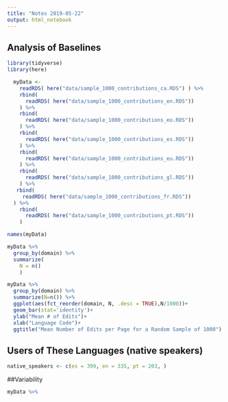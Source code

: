```yaml
---
title: "Notes 2019-05-22"
output: html_notebook
---
```



## Analysis of Baselines

```r
library(tidyverse)
library(here)

  myData <- 
    readRDS( here("data/sample_1000_contributions_ca.RDS") ) %>% 
    rbind(
      readRDS( here("data/sample_1000_contributions_en.RDS"))
    ) %>% 
    rbind(
      readRDS( here("data/sample_1000_contributions_eo.RDS"))
    ) %>% 
    rbind(
      readRDS( here("data/sample_1000_contributions_es.RDS"))
    ) %>% 
    rbind(
      readRDS( here("data/sample_1000_contributions_eu.RDS"))
    ) %>% 
    rbind(
      readRDS( here("data/sample_1000_contributions_gl.RDS"))
    ) %>% 
   rbind(
     readRDS( here("data/sample_1000_contributions_fr.RDS"))
  ) %>%
    rbind(
      readRDS( here("data/sample_1000_contributions_pt.RDS"))
    )  
```

```r
names(myData)
```

```r
myData %>% 
  group_by(domain) %>%
  summarize(
    N = n()
    )
```

```r
myData %>% 
  group_by(domain) %>% 
  summarize(N=n()) %>% 
  ggplot(aes(fct_reorder(domain, N, .desc = TRUE),N/1000))+
  geom_bar(stat='identity')+
  ylab("Mean # of Edits")+
  xlab("Language Code")+
  ggtitle("Mean Number of Edits per Page for a Random Sample of 1000")
```

## Users of These Languages (native speakers)
```r

native_speakers <- c(es = 399, en = 335, pt = 203, )


```


##Variability

```r
myData %>% 
  
```

